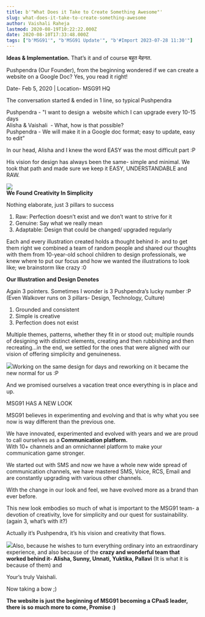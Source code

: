 ```yaml
---
title: b'"What Does it Take to Create Something Awesome"'
slug: what-does-it-take-to-create-something-awesome
author: Vaishali Raheja
lastmod: 2020-08-19T10:22:22.000Z
date: 2020-08-10T17:33:48.000Z
tags: ["b'MSG91'", "b'MSG91 Update'", "b'#Import 2023-07-28 11:30'"]
---
```


**Ideas & Implementation.** That’s it and of course बहुत मेहनत.  


Pushpendra (Our Founder), from the beginning wondered if we can create a website on a Google Doc? Yes, you read it right!   
  
Date- Feb 5, 2020 | Location- MSG91 HQ

The conversation started & ended in 1 line, so typical Pushpendra  


Pushpendra - "I want to design a  website which I can upgrade every 10-15 days  
Alisha & Vaishali  - What, how is that possible?  
Pushpendra - We will make it in a Google doc format; easy to update, easy to edit”  
  
In our head, Alisha and I knew the word EASY was the most difficult part :P  
  
His vision for design has always been the same- simple and minimal. We took that path and made sure we keep it EASY, UNDERSTANDABLE and RAW.  


![](https://images-msg91.s3.ap-south-1.amazonaws.com/2020/08/Web-1920---1.png)  
**We Found Creativity In Simplicity**  
  
Nothing elaborate, just 3 pillars to success

1. Raw: Perfection doesn’t exist and we don’t want to strive for it
2. Genuine: Say what we really mean
3. Adaptable: Design that could be changed/ upgraded regularly  
  
Each and every illustration created holds a thought behind it- and to get them right we combined a team of random people and shared our thoughts with them from 10-year-old school children to design professionals, we knew where to put our focus and how we wanted the illustrations to look like; we brainstorm like crazy :0

**Our Illustration and Design Denotes**  


Again 3 pointers. Sometimes I wonder is 3 Pushpendra’s lucky number :P (Even Walkover runs on 3 pillars- Design, Technology, Culture)

1. Grounded and consistent
2. Simple is creative
3. Perfection does not exist

Multiple themes, patterns, whether they fit in or stood out; multiple rounds of designing with distinct elements, creating and then rubbishing and then recreating...in the end, we settled for the ones that were aligned with our vision of offering simplicity and genuineness.  


![](https://images-msg91.s3.ap-south-1.amazonaws.com/2020/08/DOODLES.jpg)Working on the same design for days and reworking on it became the new normal for us :P

And we promised ourselves a vacation treat once everything is in place and up.  


MSG91 HAS A NEW LOOK   


MSG91 believes in experimenting and evolving and that is why what you see now is way different than the previous one.  
  
We have innovated, experimented and evolved with years and we are proud to call ourselves as a **Communication platform.**   
With 10+ channels and an omnichannel platform to make your communication game stronger.  


We started out with SMS and now we have a whole new wide spread of communication channels, we have mastered SMS, Voice, RCS, Email and are constantly upgrading with various other channels.

  
With the change in our look and feel, we have evolved more as a brand than ever before.  


This new look embodies so much of what is important to the MSG91 team- a devotion of creativity, love for simplicity and our quest for sustainability. (again 3, what’s with it?)

Actually it’s Pushpendra, it’s his vision and creativity that flows.   


![](https://images-msg91.s3.ap-south-1.amazonaws.com/2020/08/Artboard---4.jpg)Also, because he wishes to turn everything ordinary into an extraordinary experience, and also because of the **crazy and wonderful team that worked behind it- Alisha, Sunny, Unnati, Yuktika, Pallavi** (It is what it is because of them) and 

Your’s truly Vaishali.

Now taking a bow ;)  


**The website is just the beginning of MSG91 becoming a CPaaS leader, there is so much more to come, Promise :)**  
  
  


